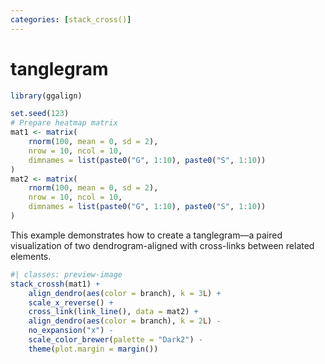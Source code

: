 ```yaml
---
categories: [stack_cross()]
---
```


# tanglegram

```r
library(ggalign)
```

```r
set.seed(123)
# Prepare heatmap matrix
mat1 <- matrix(
    rnorm(100, mean = 0, sd = 2),
    nrow = 10, ncol = 10,
    dimnames = list(paste0("G", 1:10), paste0("S", 1:10))
)
mat2 <- matrix(
    rnorm(100, mean = 0, sd = 2),
    nrow = 10, ncol = 10,
    dimnames = list(paste0("G", 1:10), paste0("S", 1:10))
)
```

This example demonstrates how to create a tanglegram—a paired visualization of
two dendrogram-aligned with cross-links between related elements.
```r
#| classes: preview-image
stack_crossh(mat1) +
    align_dendro(aes(color = branch), k = 3L) +
    scale_x_reverse() +
    cross_link(link_line(), data = mat2) +
    align_dendro(aes(color = branch), k = 2L) -
    no_expansion("x") -
    scale_color_brewer(palette = "Dark2") -
    theme(plot.margin = margin()) 
```
